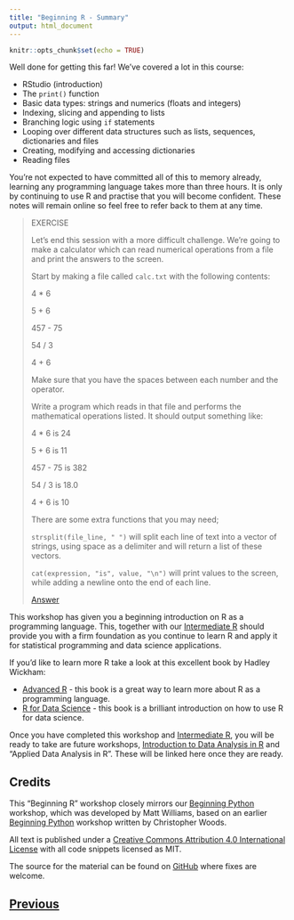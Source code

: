 ```yaml
---
title: "Beginning R - Summary"
output: html_document
---
```


```r
knitr::opts_chunk$set(echo = TRUE)
```

Well done for getting this far! We've covered a lot in this course:

* RStudio (introduction)
* The `print()` function
* Basic data types: strings and numerics (floats and integers)
* Indexing, slicing and appending to lists
* Branching logic using `if` statements
* Looping over different data structures such as lists, sequences, dictionaries and files
* Creating, modifying and accessing dictionaries
* Reading files

You're not expected to have committed all of this to memory already, 
learning any programming language takes more than three hours. It is 
only by continuing to use R and practise that you will become confident. 
These notes will remain online so feel free to refer back to them at any time.

> EXERCISE
>
> Let's end this session with a more difficult challenge. We're going to make 
> a calculator which can read numerical operations from a file and print the 
> answers to the screen.
>
> Start by making a file called `calc.txt` with the following contents:
>
> 4 * 6
>
> 5 + 6
> 
> 457 - 75
>
> 54 / 3
>
> 4 + 6
>
> Make sure that you have the spaces between each number and the operator.
>
> Write a program which reads in that file and performs the mathematical 
> operations listed. It should output something like:
>
> 4 * 6 is 24
> 
> 5 + 6 is 11
>
> 457 - 75 is 382
>
> 54 / 3 is 18.0
> 
> 4 + 6 is 10
>
> There are some extra functions that you may need;
>
> `strsplit(file_line, " ")` will split each line of text into a vector of 
> strings, using space as a delimiter and will return a list of these vectors.
>
> `cat(expression, "is", value, "\n")` will print values to the screen,
> while adding a newline onto the end of each line.
> 
> [Answer](summary_answer01.html)

This workshop has given you a beginning introduction on R as a programming
language. This, together with our [Intermediate R](https://chryswoods.com/intermediate_r)
should provide you with a firm foundation as you continue
to learn R and apply it for statistical programming and data science
applications.

If you'd like to learn more R take a look at this excellent book by 
Hadley Wickham:

* [Advanced R](https://adv-r.hadley.nz/index.html) - this book is a great way
to learn more about R as a programming language.
* [R for Data Science](https://r4ds.had.co.nz) - this book is a brilliant
introduction on how to use R for data science.

Once you have completed this workshop and [Intermediate R](https://chryswoods.com/intermediate_r),
you will be ready to take are future workshops, [Introduction to Data Analysis in R](https://chryswoods.com/data_analysis_r)
and "Applied Data Analysis in R". These will be linked here once they 
are ready.

## Credits

This "Beginning R" workshop closely mirrors our
[Beginning Python](https://milliams.com/courses/beginning_python) workshop,
which was developed by Matt Williams, based on an earlier
[Beginning Python](https://chryswoods.com/beginning_python) workshop written
by Christopher Woods.

All text is published under a 
[Creative Commons Attribution 4.0 International License](https://creativecommons.org/licenses/by/4.0/) 
with all code snippets licensed as MIT.

The source for the material can be found on [GitHub](https://github.com/chryswoods/siremol.org/tree/master/chryswoods.com/beginning_r) 
where fixes are welcome.

## [Previous](files.html)
